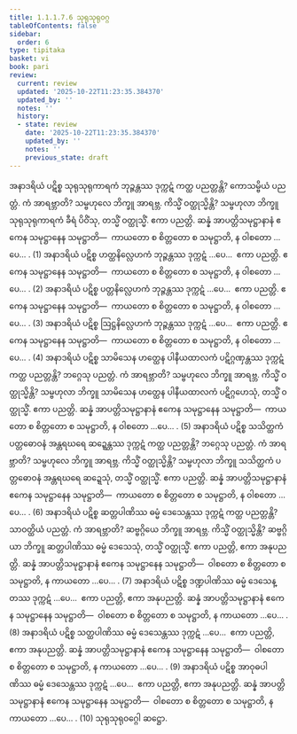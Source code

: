 ```yaml
---
title: 1.1.1.7.6 သုရုသုရုဝဂ္ဂ
tableOfContents: false
sidebar:
  order: 6
type: tipitaka
basket: vi
book: pari
review:
  current: review
  updated: '2025-10-22T11:23:35.384370'
  updated_by: ''
  notes: ''
  history:
  - state: review
    date: '2025-10-22T11:23:35.384370'
    updated_by: ''
    notes: ''
    previous_state: draft
---
```



<ReviewStatus review={frontmatter.review} showDetails={true} />

<HypothesisAnnotation frontmatter={frontmatter} />

<DynamicBreadcrumb />

<Division number="155" book="pari" e="ch" v="5" p="50">

<Paragraph number="294" book="pari">
အနာဒရိယံ ပဋိစ္စ သုရုသုရုကာရကံ ဘုဉ္ဇန္တဿ ဒုက္ကဋံ ကတ္ထ ပညတ္တန္တိ? ကောသမ္ဗိယံ ပညတ္တံ. ကံ အာရဗ္ဘာတိ? သမ္ဗဟုလေ ဘိက္ခူ အာရဗ္ဘ. ကိသ္မိံ ဝတ္ထုသ္မိန္တိ? သမ္ဗဟုလာ ဘိက္ခူ သုရုသုရုကာရကံ ခီရံ ပိဝိံသု, တသ္မိံ ဝတ္ထုသ္မိံ. ဧကာ ပညတ္တိ. ဆန္နံ အာပတ္တိသမုဋ္ဌာနာနံ ဧကေန သမုဋ္ဌာနေန သမုဋ္ဌာတိ—  ကာယတော စ စိတ္တတော စ သမုဋ္ဌာတိ, န ဝါစတော …ပေ… . (1)
</Paragraph>

<Paragraph number="295" book="pari">
အနာဒရိယံ ပဋိစ္စ ဟတ္ထနိလ္လေဟကံ ဘုဉ္ဇန္တဿ ဒုက္ကဋံ …ပေ…  ဧကာ ပညတ္တိ. ဧကေန သမုဋ္ဌာနေန သမုဋ္ဌာတိ—  ကာယတော စ စိတ္တတော စ သမုဋ္ဌာတိ, န ဝါစတော …ပေ… . (2)
</Paragraph>

<Paragraph number="296" book="pari">
အနာဒရိယံ ပဋိစ္စ ပတ္တနိလ္လေဟကံ ဘုဉ္ဇန္တဿ ဒုက္ကဋံ …ပေ…  ဧကာ ပညတ္တိ. ဧကေန သမုဋ္ဌာနေန သမုဋ္ဌာတိ—  ကာယတော စ စိတ္တတော စ သမုဋ္ဌာတိ, န ဝါစတော …ပေ… . (3)
</Paragraph>

<Paragraph number="297" book="pari">
အနာဒရိယံ ပဋိစ္စ ဩဋ္ဌနိလ္လေဟကံ ဘုဉ္ဇန္တဿ ဒုက္ကဋံ …ပေ…  ဧကာ ပညတ္တိ. ဧကေန သမုဋ္ဌာနေန သမုဋ္ဌာတိ—  ကာယတော စ စိတ္တတော စ သမုဋ္ဌာတိ, န ဝါစတော …ပေ… . (4)
</Paragraph>

<Paragraph number="298" book="pari">
အနာဒရိယံ ပဋိစ္စ သာမိသေန ဟတ္ထေန ပါနီယထာလကံ ပဋိဂ္ဂဏှန္တဿ ဒုက္ကဋံ ကတ္ထ ပညတ္တန္တိ? ဘဂ္ဂေသု ပညတ္တံ. ကံ အာရဗ္ဘာတိ? သမ္ဗဟုလေ ဘိက္ခူ အာရဗ္ဘ. ကိသ္မိံ ဝတ္ထုသ္မိန္တိ? သမ္ဗဟုလာ ဘိက္ခူ သာမိသေန ဟတ္ထေန ပါနီယထာလကံ ပဋိဂ္ဂဟေသုံ, တသ္မိံ ဝတ္ထုသ္မိံ. ဧကာ ပညတ္တိ. ဆန္နံ အာပတ္တိသမုဋ္ဌာနာနံ ဧကေန သမုဋ္ဌာနေန သမုဋ္ဌာတိ—  ကာယတော စ စိတ္တတော စ သမုဋ္ဌာတိ, န ဝါစတော …ပေ… . (5)
</Paragraph>

<Paragraph number="299" book="pari">
အနာဒရိယံ ပဋိစ္စ သသိတ္ထကံ ပတ္တဓောဝနံ အန္တရဃရေ ဆဍ္ဍေန္တဿ ဒုက္ကဋံ ကတ္ထ ပညတ္တန္တိ? ဘဂ္ဂေသု ပညတ္တံ. ကံ အာရဗ္ဘာတိ? သမ္ဗဟုလေ ဘိက္ခူ အာရဗ္ဘ. ကိသ္မိံ ဝတ္ထုသ္မိန္တိ? သမ္ဗဟုလာ ဘိက္ခူ သသိတ္ထကံ ပတ္တဓောဝနံ အန္တရဃရေ ဆဍ္ဍေသုံ, တသ္မိံ ဝတ္ထုသ္မိံ. ဧကာ ပညတ္တိ. ဆန္နံ အာပတ္တိသမုဋ္ဌာနာနံ ဧကေန သမုဋ္ဌာနေန သမုဋ္ဌာတိ—  ကာယတော စ စိတ္တတော စ သမုဋ္ဌာတိ, န ဝါစတော …ပေ… . (6)
</Paragraph>

<Paragraph number="300" book="pari">
အနာဒရိယံ ပဋိစ္စ ဆတ္တပါဏိဿ ဓမ္မံ ဒေသေန္တဿ ဒုက္ကဋံ ကတ္ထ ပညတ္တန္တိ? သာဝတ္ထိယံ ပညတ္တံ. ကံ အာရဗ္ဘာတိ? ဆဗ္ဗဂ္ဂိယေ ဘိက္ခူ အာရဗ္ဘ. ကိသ္မိံ ဝတ္ထုသ္မိန္တိ? ဆဗ္ဗဂ္ဂိယာ ဘိက္ခူ ဆတ္တပါဏိဿ ဓမ္မံ ဒေသေသုံ, တသ္မိံ ဝတ္ထုသ္မိံ. ဧကာ ပညတ္တိ, ဧကာ အနုပညတ္တိ. ဆန္နံ အာပတ္တိသမုဋ္ဌာနာနံ ဧကေန သမုဋ္ဌာနေန သမုဋ္ဌာတိ—  ဝါစတော စ စိတ္တတော စ သမုဋ္ဌာတိ, န ကာယတော …ပေ… . (7)
</Paragraph>

<Paragraph number="301" book="pari">
အနာဒရိယံ ပဋိစ္စ ဒဏ္ဍပါဏိဿ ဓမ္မံ ဒေသေန္တဿ ဒုက္ကဋံ …ပေ…  ဧကာ ပညတ္တိ, ဧကာ အနုပညတ္တိ. ဆန္နံ အာပတ္တိသမုဋ္ဌာနာနံ ဧကေန သမုဋ္ဌာနေန သမုဋ္ဌာတိ—  ဝါစတော စ စိတ္တတော စ သမုဋ္ဌာတိ, န ကာယတော …ပေ… . (8)
</Paragraph>

<Paragraph number="302" book="pari">
အနာဒရိယံ ပဋိစ္စ သတ္ထပါဏိဿ ဓမ္မံ ဒေသေန္တဿ ဒုက္ကဋံ …ပေ…  ဧကာ ပညတ္တိ, ဧကာ အနုပညတ္တိ. ဆန္နံ အာပတ္တိသမုဋ္ဌာနာနံ ဧကေန သမုဋ္ဌာနေန သမုဋ္ဌာတိ—  ဝါစတော စ စိတ္တတော စ သမုဋ္ဌာတိ, န ကာယတော …ပေ… . (9)
</Paragraph>

<Paragraph number="303" book="pari">
အနာဒရိယံ ပဋိစ္စ အာဝုဓပါဏိဿ ဓမ္မံ ဒေသေန္တဿ ဒုက္ကဋံ …ပေ…  ဧကာ ပညတ္တိ, ဧကာ အနုပညတ္တိ. ဆန္နံ အာပတ္တိသမုဋ္ဌာနာနံ ဧကေန သမုဋ္ဌာနေန သမုဋ္ဌာတိ—  ဝါစတော စ စိတ္တတော စ သမုဋ္ဌာတိ, န ကာယတော …ပေ… . (10)

</Paragraph>
</Division>

<Paragraph number="304" type="center" book="pari">
သုရုသုရုဝဂ္ဂေါ ဆဋ္ဌော.
</Paragraph>